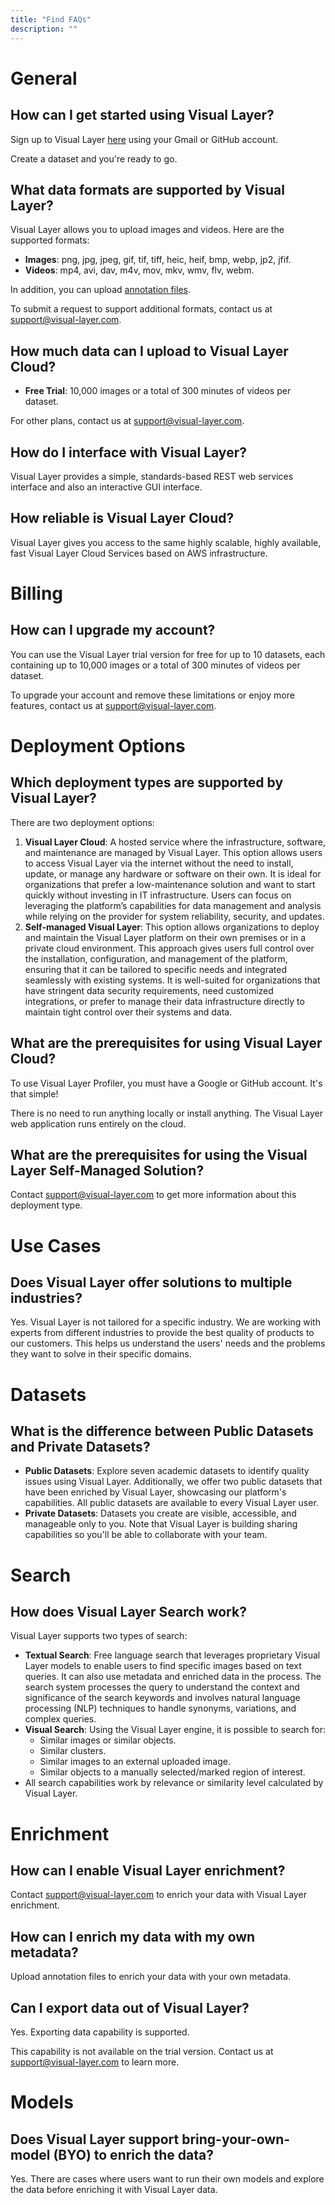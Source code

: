 ```yaml
---
title: "Find FAQs"
description: ""
---
```

# General

## How can I get started using Visual Layer?

Sign up to Visual Layer [here](https://app.visual-layer.com/login) using your Gmail or GitHub account. 

Create a dataset and you're ready to go. 

## What data formats are supported by Visual Layer?

Visual Layer allows you to upload images and videos. Here are the supported formats:

- **Images**: png, jpg, jpeg, gif, tif, tiff, heic, heif, bmp, webp, jp2, jfif.
- **Videos**: mp4, avi, dav, m4v, mov, mkv, wmv, flv, webm.

In addition, you can upload [annotation files](https://docs.visual-layer.com/docs/importing-annotations). 

To submit a request to support additional formats, contact us at [support@visual-layer.com](mailto:support@visual-layer.com).

## How much data can I upload to Visual Layer Cloud?

- **Free Trial**: 10,000 images or a total of 300 minutes of videos per dataset.

For other plans, contact us at [support@visual-layer.com](mailto:support@visual-layer.com).

## How do I interface with Visual Layer?

Visual Layer provides a simple, standards-based REST web services interface and also an interactive GUI interface.

## How reliable is Visual Layer Cloud?

Visual Layer gives you access to the same highly scalable, highly available, fast Visual Layer Cloud Services based on AWS infrastructure. 

# Billing

## How can I upgrade my account?

You can use the Visual Layer trial version for free for up to 10 datasets, each containing up to 10,000 images or a total of 300 minutes of videos per dataset.

To upgrade your account and remove these limitations or enjoy more features, contact us at [support@visual-layer.com](mailto:support@visual-layer.com).

# Deployment Options

## Which deployment types are supported by Visual Layer?

There are two deployment options:

1. **Visual Layer Cloud**: A hosted service where the infrastructure, software, and maintenance are managed by Visual Layer. This option allows users to access Visual Layer via the internet without the need to install, update, or manage any hardware or software on their own. It is ideal for organizations that prefer a low-maintenance solution and want to start quickly without investing in IT infrastructure. Users can focus on leveraging the platform’s capabilities for data management and analysis while relying on the provider for system reliability, security, and updates.
2. **Self-managed Visual Layer**: This option allows organizations to deploy and maintain the Visual Layer platform on their own premises or in a private cloud environment. This approach gives users full control over the installation, configuration, and management of the platform, ensuring that it can be tailored to specific needs and integrated seamlessly with existing systems. It is well-suited for organizations that have stringent data security requirements, need customized integrations, or prefer to manage their data infrastructure directly to maintain tight control over their systems and data.

## What are the prerequisites for using Visual Layer Cloud?

To use Visual Layer Profiler, you must have a Google or GitHub account. It's that simple!

There is no need to run anything locally or install anything. The Visual Layer web application runs entirely on the cloud. 

## What are the prerequisites for using the Visual Layer Self-Managed Solution?

Contact [support@visual-layer.com](mailto:support@visual-layer.com) to get more information about this deployment type.

# Use Cases

## Does Visual Layer offer solutions to multiple industries?

Yes. Visual Layer is not tailored for a specific industry. We are working with experts from different industries to provide the best quality of products to our customers. This helps us understand the users' needs and the problems they want to solve in their specific domains. 

# Datasets

## What is the difference between Public Datasets and Private Datasets?

- **Public Datasets**: Explore seven academic datasets to identify quality issues using Visual Layer. Additionally, we offer two public datasets that have been enriched by Visual Layer, showcasing our platform's capabilities. All public datasets are available to every Visual Layer user.
- **Private Datasets**: Datasets you create are visible, accessible, and manageable only to you. Note that Visual Layer is building sharing capabilities so you'll be able to collaborate with your team.

# Search

## How does Visual Layer Search work?

Visual Layer supports two types of search: 

- **Textual Search**: Free language search that leverages proprietary Visual Layer models to enable users to find specific images based on text queries. It can also use metadata and enriched data in the process. The search system processes the query to understand the context and significance of the search keywords and involves natural language processing (NLP) techniques to handle synonyms, variations, and complex queries.
- **Visual Search**: Using the Visual Layer engine, it is possible to search for: 
  - Similar images or similar objects.
  - Similar clusters.
  - Similar images to an external uploaded image.
  - Similar objects to a manually selected/marked region of interest.
- All search capabilities work by relevance or similarity level calculated by Visual Layer.

# Enrichment

## How can I enable Visual Layer enrichment?

Contact [support@visual-layer.com](mailto:support@visual-layer.com) to enrich your data with Visual Layer enrichment.

## How can I enrich my data with my own metadata?

Upload annotation files to enrich your data with your own metadata. 

## Can I export data out of Visual Layer?

Yes. Exporting data capability is supported. 

This capability is not available on the trial version. Contact us at [support@visual-layer.com](mailto:support@visual-layer.com) to learn more.

# Models

## Does Visual Layer support bring-your-own-model (BYO) to enrich the data?

Yes. There are cases where users want to run their own models and explore the data before enriching it with Visual Layer data.
